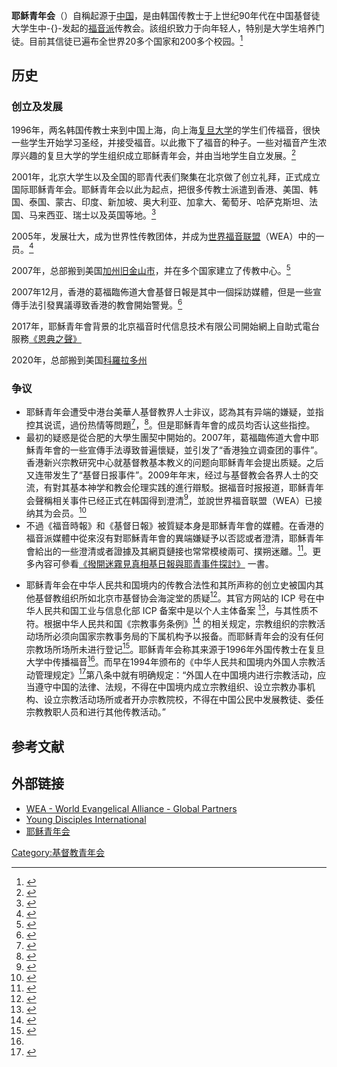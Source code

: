 {{weasel}}
{{primarysources|time=2016-05-30T13:13:34+00:00}}
{{Infobox organization
|name           = 耶稣青年会
|bgcolor        = 
|fgcolor        = 
|image          = File:YDLogo.jpg
|image_border   =
|size           = 300px
|alt            = 
|caption        = 
|map            = 
|msize          = 150px
|malt           = 
|mcaption       = 
|abbreviation   = 耶青
|motto          = 
|formation      = 1996年
|founder        = [[上海|上海]][[复旦大学|复旦大学]]学生{{Who}}
|type           = 宗教机构
|status         = 基督教 传教会
|purpose        = 
|headquarters   = 中国
|location       = 
|region_served  = 
|membership     = 
|language       = 
|leader_title   = 
|leader_name    = 
|main_organ     = 
|parent_organization = 
|affiliations   = 
|num_staff      = 
|num_volunteers = 
|budget         = 
|website        =http://www.youngdisciples.org/
|remarks        = 
}}

'''耶稣青年会'''（{{lang-en|Young Disciples of Jesus}}）自稱起源于[[中国|中国]]，是由韩国传教士于上世纪90年代在中国基督徒大学生中-{}-发起的[[福音派|福音派]]传教会。該组织致力于向年轻人，特别是大学生培养门徒。目前其信徒已遍布全世界20多个国家和200多个校园。<ref name=":0">{{cite web|title=我们是谁|url=http://www.youngdisciples.org.cn/whoweare/|website=耶稣青年会|accessdate=2016-05-19|deadurl=yes|archiveurl=https://web.archive.org/web/20160708122832/http://www.youngdisciples.org.cn/whoweare/|archivedate=2016-07-08}}</ref>

== 历史 ==
===创立及发展===
1996年，两名韩国传教士来到中国上海，向上海[[复旦大学|复旦大学]]的学生们传福音，很快一些学生开始学习圣经，并接受福音。以此撒下了福音的种子。一些对福音产生浓厚兴趣的复旦大学的学生组织成立耶稣青年会，并由当地学生自立发展。<ref>{{cite web |url=https://youngdisciples.org/about-yd/ |website=Young Disciples - International |title=Who we are |accessdate=2021-04-20 |archive-date=2021-04-23 |archive-url=https://web.archive.org/web/20210423140249/https://youngdisciples.org/about-yd/ |dead-url=no }}</ref>

2001年，北京大学生以及全国的耶青代表们聚集在北京做了创立礼拜，正式成立国际耶稣青年会。耶稣青年会以此为起点，把很多传教士派遣到香港、美国、韩国、泰国、蒙古、印度、新加坡、奥大利亚、加拿大、葡萄牙、哈萨克斯坦、法国、马来西亚、瑞士以及英国等地。<ref>{{Cite web|url=http://www.youngdisciples.org.cn/whoweare/|title=耶青简介|accessdate=2016-05-23|work=www.youngdisciples.org.cn|deadurl=yes|archiveurl=https://web.archive.org/web/20160708122832/http://www.youngdisciples.org.cn/whoweare/|archivedate=2016-07-08}}</ref>

2005年，发展壮大，成为世界性传教团体，并成为[[世界福音联盟|世界福音联盟]]（WEA）中的一员。<ref>{{Cite web|url=http://www.worldevangelicals.org/members/associates.htm|title=世界福音联盟（WEA） - World Evangelical Alliance - Global Partners|accessdate=2016-05-19|work=www.worldevangelicals.org|archive-date=2021-01-26|archive-url=https://web.archive.org/web/20210126094032/http://www.worldevangelicals.org/members/associates.htm|dead-url=yes}}</ref>

2007年，总部搬到美国[[加州|加州]][[旧金山市|旧金山市]]，并在多个国家建立了传教中心。<ref>{{Cite web|url=https://youngdisciples.org/about-yd/|title=耶青国际|accessdate=2016-05-23|work=www.youngdisciples.org|archive-date=2021-04-23|archive-url=https://web.archive.org/web/20210423140249/https://youngdisciples.org/about-yd/|dead-url=no}}</ref>

2007年12月，香港的葛福臨佈道大會基督日報是其中一個採訪媒體，但是一些宣傳手法引發異議導致香港的教會開始警覺。<ref>{{cite web |author1=港聞版 |title=揭編製者「基督日報」擅募捐 疑涉韓異端 葛福臨佈道會特刊 臨急改版 |url=https://paper.hket.com/article/1090589/%E8%91%9B%E7%A6%8F%E8%87%A8%E4%BD%88%E9%81%93%E6%9C%83%E7%89%B9%E5%88%8A%20%E8%87%A8%E6%80%A5%E6%94%B9%E7%89%88?mtc=70048 |publisher=香港經濟日報 |access-date=2021-09-17 |archive-date=2021-09-17 |archive-url=https://web.archive.org/web/20210917024035/https://paper.hket.com/article/1090589/%E8%91%9B%E7%A6%8F%E8%87%A8%E4%BD%88%E9%81%93%E6%9C%83%E7%89%B9%E5%88%8A%20%E8%87%A8%E6%80%A5%E6%94%B9%E7%89%88?mtc=70048 |dead-url=no }}</ref>

2017年，耶穌青年會背景的北京福音时代信息技术有限公司開始網上自助式電台服務[http://endianzhisheng.cn/ 《恩典之聲》] {{Wayback|url=http://endianzhisheng.cn/ |date=20220106113601 }}

2020年，总部搬到美国[[科羅拉多州|科羅拉多州]]

===争议===
* 耶稣青年会遭受中港台美華人基督教界人士非议，認為其有异端的嫌疑，並指控其说谎，過份热情等問題<ref>{{Cite web|title=我所认识的“耶稣青年会” - 生命季刊|url=https://www.cclifefl.org/View/Article/3346|access-date=2021-09-17|work=www.cclifefl.org|archive-date=2021-12-26|archive-url=https://web.archive.org/web/20211226005156/http://cclifefl.org/View/Article/3346|dead-url=no}}</ref>，<ref>{{Cite web|title="張大衛(張在亨)教派" 守望者|url=https://www.ydjesus.blogspot.com|access-date=2022-02-09|archive-date=2021-09-17|archive-url=https://web.archive.org/web/20210917072219/http://ydjesus.blogspot.com/|dead-url=no}}</ref>。但是耶穌青年會的成员均否认这些指控。
* 最初的疑惑是從合肥的大學生團契中開始的。2007年，葛福臨佈道大會中耶穌青年會的一些宣傳手法導致普遍懷疑，並引发了“香港独立调查团的事件”。香港新兴宗教研究中心就基督教基本教义的问题向耶稣青年会提出质疑。之后又连带发生了“基督日报事件”。2009年年末，经过与基督教会各界人士的交流，有對其基本神学和教会伦理实践的進行辯駁。据福音时报报道，耶稣青年会聲稱相关事件已经正式在韩国得到澄清<ref>{{Cite web|url=http://www.gospeltimes.cn/news/15700/%25E9%259F%25A9%25E5%259B%25BD%25E5%259F%25BA%25E7%259D%25A3%25E6%2595%2599%25E6%2580%25BB%25E8%2581%2594%25E5%2590%2588%25E4%25BC%259A%25E6%2580%25BB%25E7%25BB%2593%25E6%258A%25A5%25E5%2591%258A%25E8%25AF%2581%25E5%25BC%25A0%25E5%259C%25A8%25E4%25BA%25A8%25E7%2589%25A7%25E5%25B8%2588%25E6%2597%25A0%25E5%25BC%2582%25E7%25AB%25AF%25E6%2580%25A7|title=福音时报--基督教资讯门户网站|accessdate=2016-05-23|work=www.gospeltimes.cn|archive-date=2016-09-23|archive-url=https://web.archive.org/web/20160923131614/http://www.gospeltimes.cn/news/15700/%E9%9F%A9%E5%9B%BD%E5%9F%BA%E7%9D%A3%E6%95%99%E6%80%BB%E8%81%94%E5%90%88%E4%BC%9A%E6%80%BB%E7%BB%93%E6%8A%A5%E5%91%8A%E8%AF%81%E5%BC%A0%E5%9C%A8%E4%BA%A8%E7%89%A7%E5%B8%88%E6%97%A0%E5%BC%82%E7%AB%AF%E6%80%A7|dead-url=no}}</ref>，並說世界福音联盟（WEA）已接纳其为会员。<ref>{{Cite web|url=http://www.gospelherald.com.hk/news/wor_2295.htm|title=基督日報(香港) - 韓基總總結報告證張在亨牧師無異端性|accessdate=2016-05-19|work=www.gospelherald.com.hk|archive-date=2020-02-22|archive-url=https://web.archive.org/web/20200222222933/http://www.gospelherald.com.hk/news/wor_2295.htm|dead-url=no}}</ref>
* 不過《福音時報》和《基督日報》被質疑本身是耶穌青年會的媒體。在香港的福音派媒體中從來沒有對耶穌青年會的異端嫌疑予以否認或者澄清，耶穌青年會給出的一些澄清或者證據及其網頁鏈接也常常模棱兩可、撲朔迷離。<ref>{{Cite web|url =https://christiantimes.org.hk/Common/Reader/News/ShowNews.jsp?Nid=75444&Pid=2&Version=1316&Cid=588&Charset=big5_hkscs|title =指正「耶穌青年會回應文」的錯謬 滕張佳音/2012年11月18日|access-date =2021年9月17日|archive-date =2021年9月17日|archive-url =https://web.archive.org/web/20210917093218/https://christiantimes.org.hk/Common/Reader/News/ShowNews.jsp?Nid=75444&Pid=2&Version=1316&Cid=588&Charset=big5_hkscs|dead-url =no}}</ref>。更多內容可參看[https://www.cgner.org/Books/TS001/TS001.pdf 《撥開迷霧見真相基日報與耶青事件探討》] {{Wayback|url=https://www.cgner.org/Books/TS001/TS001.pdf |date=20210917035519 }}一書。

* 耶稣青年会在中华人民共和国境内的传教合法性和其所声称的创立史被国内其他基督教组织所如北京市基督协会海淀堂的质疑<ref>{{Cite web|url=http://www.hdchurch.org/news/4025|title=海淀堂关于“耶稣青年会”及相关事项的声明|access-date=2016-06-01|archive-date=2016-06-30|archive-url=https://web.archive.org/web/20160630191340/http://www.hdchurch.org/news/4025|dead-url=yes}}</ref>。其官方网站的 ICP 号在中华人民共和国工业与信息化部 ICP 备案中是以个人主体备案 <ref>{{Cite web|url=http://www.miibeian.gov.cn/|title=中华人民共和国工业和信息化部备案系统|access-date=2016-06-01|archive-url=https://web.archive.org/web/20160602025847/http://www.miibeian.gov.cn/|archive-date=2016-06-02|dead-url=yes}}</ref>，与其性质不符。根据中华人民共和国《宗教事务条例》<ref>{{Cite web|url=http://www.sara.gov.cn/csjbxx/zjhdcsjbxx_zxdt/79733.htm|title=《宗教事务条例》有关宗教活动场所的规定|access-date=2016-06-01|archive-date=2019-05-31|archive-url=https://web.archive.org/web/20190531205337/http://www.sara.gov.cn/csjbxx/zjhdcsjbxx_zxdt/79733.htm|dead-url=no}}</ref> 的相关规定，宗教组织的宗教活动场所必须向国家宗教事务局的下属机构予以报备。而耶稣青年会的没有任何宗教场所场所未进行登记<ref>{{Cite web|url=http://www.sara.gov.cn/csjbxx/|title=宗教活动场所基本信息|deadurl=yes|archiveurl=https://web.archive.org/web/20140502141916/http://www.sara.gov.cn/csjbxx/|archivedate=2014-05-02}}</ref>。耶稣青年会称其来源于1996年外国传教士在复旦大学中传播福音<ref name=":0"/>。而早在1994年颁布的《中华人民共和国境内外国人宗教活动管理规定》<ref>{{Cite web|url=http://www.sara.gov.cn/zcfg/xzfg/533.htm|title=中华人民共和国境内外国人宗教活动管理规定|access-date=2016-06-01|archive-date=2017-05-15|archive-url=https://web.archive.org/web/20170515182618/http://www.sara.gov.cn/zcfg/xzfg/533.htm|dead-url=no}}</ref>第八条中就有明确规定：“外国人在中国境内进行宗教活动，应当遵守中国的法律、法规，不得在中国境内成立宗教组织、设立宗教办事机构、设立宗教活动场所或者开办宗教院校，不得在中国公民中发展教徒、委任宗教教职人员和进行其他传教活动。”

== 参考文献 ==
{{reflist|2}}

== 外部链接 ==
*[http://www.worldevangelicals.org/members/globalpartners.htm WEA - World Evangelical Alliance - Global Partners] {{Wayback|url=http://www.worldevangelicals.org/members/globalpartners.htm |date=20210330151341 }}
*[http://www.youngdisciples.org/ Young Disciples International]
*[https://web.archive.org/web/20160402041606/http://www.youngdisciples.org.cn/ 耶稣青年会]

[[Category:基督教青年会|Category:基督教青年会]]